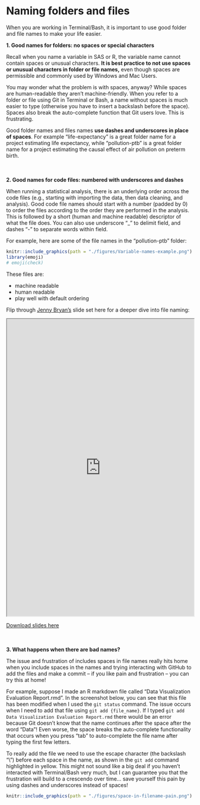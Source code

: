 # Naming folders and files

When you are working in Terminal/Bash, it is important to use good folder and 
file names to make your life easier. 

**1. Good names for folders: no spaces or special characters**

Recall when you name a variable in SAS or R, the variable name cannot contain spaces or unusual characters. **It is best practice to not use spaces or unusual characters in folder or file names,** even though spaces are permissible and commonly used by Windows and Mac Users. 

You may wonder what the problem is with spaces, anyway? While 
spaces are human-readable they aren't machine-friendly. When you refer to a 
folder or file using Git in Terminal or Bash, a name without spaces is much 
easier to type (otherwise you have to insert a backslash before the space). 
Spaces also break the auto-complete function that Git users love. This is
frustrating.

Good folder names and files names **use dashes and underscores in place of spaces**.
For example "life-expectancy" is a great folder name for a project estimating 
life expectancy, while "pollution-ptb" is a great folder name for a project 
estimating the causal effect of air pollution on preterm birth. 

<br />
<br />
**2. Good names for code files: numbered with underscores and dashes**

When running a statistical analysis, there is an underlying order across the 
code files (e.g., starting with importing the data, then data cleaning, and
analysis). Good code file names should start with a number (padded by 0) 
to order the files according to the order they are performed in the analysis. This is 
followed by a short (human and machine readable) descriptor of what the file 
does. You can also use underscore "_" to delimit field, and dashes "-" to 
separate words within field. 

For example, here are some of the file names in the "pollution-ptb" folder:

```r
knitr::include_graphics(path = "./figures/Variable-names-example.png")
library(emoji)
# emoji(check)
```

These files are: 

* machine readable   
* human readable   
* play well with default ordering

Flip through [Jenny Bryan's](https://jennybryan.org/about/) slide set here for a deeper dive into file naming:

<iframe src="https://drive.google.com/file/d/1JibUedZzP0ZlrZ-IiqnkWhtwsMICoXBx/preview" width="100%" height="800"></iframe>
[Download slides here](https://bph-storage.s3.us-west-1.amazonaws.com/git-for-humans/how-to-name-files.pdf)

<br />
<br />
**3. What happens when there are bad names?**

The issue and frustration of includes spaces in file names really hits home when
you include spaces in the names and trying interacting with GitHub to add the files
and make a commit -- if you like pain and frustration -- you can try this at home!

For example, suppose I made an R markdown file called "Data Visualization 
Evaluation Report.rmd". In the screenshot below, you can see that this file has
been modified when I used the `git status` command. The issue occurs when I need
to add that file using `git add {file_name}`. If I typed `git add Data Visualization Evaluation Report.rmd`
there would be an error because Git doesn't know that the name continues after 
the space after the word "Data"! Even worse, the space breaks the auto-complete 
functionality that occurs when you press "tab" to auto-complete the file name 
after typing the first few letters. 

To really add the file we need to use the escape character (the backslash "\\")
before each space in the name, as shown in the `git add` command highlighted in
yellow. This might not sound like a big deal
if you haven't interacted with Terminal/Bash very much, but I can guarantee you
that the frustration will build to a crescendo over time... save yourself this 
pain by using dashes and underscores instead of spaces!

```r
knitr::include_graphics(path = "./figures/space-in-filename-pain.png")
```

